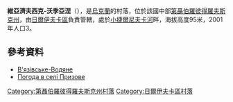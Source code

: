 {{coord|48|42|18|N|35|56|49|E|scale:30000_region:UA|display=title}}

'''維亞濟夫西克-沃季亞涅'''（{{lang-uk|В'язівське-Водяне}}），是[[烏克蘭|烏克蘭]]的村落，位於該國中部[[第聶伯羅彼得羅夫斯克州|第聶伯羅彼得羅夫斯克州]]，由[[日爾伊夫卡區|日爾伊夫卡區]]負責管轄，處於[[小捷爾尼夫卡河|小捷爾尼夫卡河]]畔，海拔高度95米，2001年人口3。

==參考資料==
*[http://gska2.rada.gov.ua/pls/z7502/A005?rdat1=06.12.2007&rf7571=6824 В'язівське-Водяне]{{dead link|date=2018年4月 |bot=InternetArchiveBot |fix-attempted=yes }}
* [http://weather.in.ua/ua/dnepropetrovskaja/21584 Погода в селі Призове] {{Wayback|url=http://weather.in.ua/ua/dnepropetrovskaja/21584 |date=20160607160533 }}

{{DEFAULTSORT:В'язівське-Водяне}}
[[Category:第聶伯羅彼得羅夫斯克州村落|Category:第聶伯羅彼得羅夫斯克州村落]]
[[Category:日爾伊夫卡區村落|Category:日爾伊夫卡區村落]]


{{Dnipropetrovsk-geo-stub}}